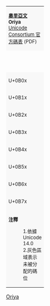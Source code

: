 {| class="wikitable nounderlines" style="border-collapse:collapse;background:#FFFFFF;font-size:large;text-align:center"
| colspan="17" style="background:#F8F8F8;font-size:small" | '''[[奧里亞文 (Unicode區段)|奧里亞文]]'''<br />'''Oriya'''{{ref label|U0B00_as_of_Unicode_version|1}}{{ref label|U0B00_grey|2}}<br />[https://www.unicode.org/charts/PDF/U0B00.pdf Unicode Consortium 官方碼表] (PDF)
|- style="background:#F8F8F8;font-size:small"
| style="width:45pt" | &nbsp; || style="width:20pt"  | 0 || style="width:20pt"  | 1 || style="width:20pt"  | 2 || style="width:20pt"  | 3 || style="width:20pt"  | 4 || style="width:20pt"  | 5 || style="width:20pt"  | 6 || style="width:20pt"  | 7 || style="width:20pt"  | 8 || style="width:20pt"  | 9 || style="width:20pt"  | A || style="width:20pt"  | B || style="width:20pt"  | C || style="width:20pt"  | D || style="width:20pt"  | E || style="width:20pt"  | F
|-
| style="background:#F8F8F8;font-size:small" | U+0B0x
| title="Reserved" style="background-color:#CCCCCC;" |  
| title="U+0B01: ORIYA SIGN CANDRABINDU" | &#x0B01;
| title="U+0B02: ORIYA SIGN ANUSVARA" | &#x0B02;
| title="U+0B03: ORIYA SIGN VISARGA" | &#x0B03;
| title="Reserved" style="background-color:#CCCCCC;" |  
| title="U+0B05: ORIYA LETTER A" | &#x0B05;
| title="U+0B06: ORIYA LETTER AA" | &#x0B06;
| title="U+0B07: ORIYA LETTER I" | &#x0B07;
| title="U+0B08: ORIYA LETTER II" | &#x0B08;
| title="U+0B09: ORIYA LETTER U" | &#x0B09;
| title="U+0B0A: ORIYA LETTER UU" | &#x0B0A;
| title="U+0B0B: ORIYA LETTER VOCALIC R" | &#x0B0B;
| title="U+0B0C: ORIYA LETTER VOCALIC L" | &#x0B0C;
| title="Reserved" style="background-color:#CCCCCC;" |  
| title="Reserved" style="background-color:#CCCCCC;" |  
| title="U+0B0F: ORIYA LETTER E" | &#x0B0F;
|-
| style="background:#F8F8F8;font-size:small" | U+0B1x
| title="U+0B10: ORIYA LETTER AI" | &#x0B10;
| title="Reserved" style="background-color:#CCCCCC;" |  
| title="Reserved" style="background-color:#CCCCCC;" |  
| title="U+0B13: ORIYA LETTER O" | &#x0B13;
| title="U+0B14: ORIYA LETTER AU" | &#x0B14;
| title="U+0B15: ORIYA LETTER KA" | &#x0B15;
| title="U+0B16: ORIYA LETTER KHA" | &#x0B16;
| title="U+0B17: ORIYA LETTER GA" | &#x0B17;
| title="U+0B18: ORIYA LETTER GHA" | &#x0B18;
| title="U+0B19: ORIYA LETTER NGA" | &#x0B19;
| title="U+0B1A: ORIYA LETTER CA" | &#x0B1A;
| title="U+0B1B: ORIYA LETTER CHA" | &#x0B1B;
| title="U+0B1C: ORIYA LETTER JA" | &#x0B1C;
| title="U+0B1D: ORIYA LETTER JHA" | &#x0B1D;
| title="U+0B1E: ORIYA LETTER NYA" | &#x0B1E;
| title="U+0B1F: ORIYA LETTER TTA" | &#x0B1F;
|-
| style="background:#F8F8F8;font-size:small" | U+0B2x
| title="U+0B20: ORIYA LETTER TTHA" | &#x0B20;
| title="U+0B21: ORIYA LETTER DDA" | &#x0B21;
| title="U+0B22: ORIYA LETTER DDHA" | &#x0B22;
| title="U+0B23: ORIYA LETTER NNA" | &#x0B23;
| title="U+0B24: ORIYA LETTER TA" | &#x0B24;
| title="U+0B25: ORIYA LETTER THA" | &#x0B25;
| title="U+0B26: ORIYA LETTER DA" | &#x0B26;
| title="U+0B27: ORIYA LETTER DHA" | &#x0B27;
| title="U+0B28: ORIYA LETTER NA" | &#x0B28;
| title="Reserved" style="background-color:#CCCCCC;" |  
| title="U+0B2A: ORIYA LETTER PA" | &#x0B2A;
| title="U+0B2B: ORIYA LETTER PHA" | &#x0B2B;
| title="U+0B2C: ORIYA LETTER BA" | &#x0B2C;
| title="U+0B2D: ORIYA LETTER BHA" | &#x0B2D;
| title="U+0B2E: ORIYA LETTER MA" | &#x0B2E;
| title="U+0B2F: ORIYA LETTER YA" | &#x0B2F;
|-
| style="background:#F8F8F8;font-size:small" | U+0B3x
| title="U+0B30: ORIYA LETTER RA" | &#x0B30;
| title="Reserved" style="background-color:#CCCCCC;" |  
| title="U+0B32: ORIYA LETTER LA" | &#x0B32;
| title="U+0B33: ORIYA LETTER LLA" | &#x0B33;
| title="Reserved" style="background-color:#CCCCCC;" |  
| title="U+0B35: ORIYA LETTER VA" | &#x0B35;
| title="U+0B36: ORIYA LETTER SHA" | &#x0B36;
| title="U+0B37: ORIYA LETTER SSA" | &#x0B37;
| title="U+0B38: ORIYA LETTER SA" | &#x0B38;
| title="U+0B39: ORIYA LETTER HA" | &#x0B39;
| title="Reserved" style="background-color:#CCCCCC;" |  
| title="Reserved" style="background-color:#CCCCCC;" |  
| title="U+0B3C: ORIYA SIGN NUKTA" | &#x0B3C;
| title="U+0B3D: ORIYA SIGN AVAGRAHA" | &#x0B3D;
| title="U+0B3E: ORIYA VOWEL SIGN AA" | &#x0B3E;
| title="U+0B3F: ORIYA VOWEL SIGN I" | &#x0B3F;
|-
| style="background:#F8F8F8;font-size:small" | U+0B4x
| title="U+0B40: ORIYA VOWEL SIGN II" | &#x0B40;
| title="U+0B41: ORIYA VOWEL SIGN U" | &#x0B41;
| title="U+0B42: ORIYA VOWEL SIGN UU" | &#x0B42;
| title="U+0B43: ORIYA VOWEL SIGN VOCALIC R" | &#x0B43;
| title="U+0B44: ORIYA VOWEL SIGN VOCALIC RR" | &#x0B44;
| title="Reserved" style="background-color:#CCCCCC;" |  
| title="Reserved" style="background-color:#CCCCCC;" |  
| title="U+0B47: ORIYA VOWEL SIGN E" | &#x0B47;
| title="U+0B48: ORIYA VOWEL SIGN AI" | &#x0B48;
| title="Reserved" style="background-color:#CCCCCC;" |  
| title="Reserved" style="background-color:#CCCCCC;" |  
| title="U+0B4B: ORIYA VOWEL SIGN O" | &#x0B4B;
| title="U+0B4C: ORIYA VOWEL SIGN AU" | &#x0B4C;
| title="U+0B4D: ORIYA SIGN VIRAMA" | &#x0B4D;
| title="Reserved" style="background-color:#CCCCCC;" |  
| title="Reserved" style="background-color:#CCCCCC;" |  
|-
| style="background:#F8F8F8;font-size:small" | U+0B5x
| title="Reserved" style="background-color:#CCCCCC;" |  
| title="Reserved" style="background-color:#CCCCCC;" |  
| title="Reserved" style="background-color:#CCCCCC;" |  
| title="Reserved" style="background-color:#CCCCCC;" |  
| title="Reserved" style="background-color:#CCCCCC;" |  
| title="U+0B55: ORIYA SIGN OVERLINE" | &#x0B55;
| title="U+0B56: ORIYA AI LENGTH MARK" | &#x0B56;
| title="U+0B57: ORIYA AU LENGTH MARK" | &#x0B57;
| title="Reserved" style="background-color:#CCCCCC;" |  
| title="Reserved" style="background-color:#CCCCCC;" |  
| title="Reserved" style="background-color:#CCCCCC;" |  
| title="Reserved" style="background-color:#CCCCCC;" |  
| title="U+0B5C: ORIYA LETTER RRA" | &#x0B5C;
| title="U+0B5D: ORIYA LETTER RHA" | &#x0B5D;
| title="Reserved" style="background-color:#CCCCCC;" |  
| title="U+0B5F: ORIYA LETTER YYA" | &#x0B5F;
|-
| style="background:#F8F8F8;font-size:small" | U+0B6x
| title="U+0B60: ORIYA LETTER VOCALIC RR" | &#x0B60;
| title="U+0B61: ORIYA LETTER VOCALIC LL" | &#x0B61;
| title="U+0B62: ORIYA VOWEL SIGN VOCALIC L" | &#x0B62;
| title="U+0B63: ORIYA VOWEL SIGN VOCALIC LL" | &#x0B63;
| title="Reserved" style="background-color:#CCCCCC;" |  
| title="Reserved" style="background-color:#CCCCCC;" |  
| title="U+0B66: ORIYA DIGIT ZERO" | &#x0B66;
| title="U+0B67: ORIYA DIGIT ONE" | &#x0B67;
| title="U+0B68: ORIYA DIGIT TWO" | &#x0B68;
| title="U+0B69: ORIYA DIGIT THREE" | &#x0B69;
| title="U+0B6A: ORIYA DIGIT FOUR" | &#x0B6A;
| title="U+0B6B: ORIYA DIGIT FIVE" | &#x0B6B;
| title="U+0B6C: ORIYA DIGIT SIX" | &#x0B6C;
| title="U+0B6D: ORIYA DIGIT SEVEN" | &#x0B6D;
| title="U+0B6E: ORIYA DIGIT EIGHT" | &#x0B6E;
| title="U+0B6F: ORIYA DIGIT NINE" | &#x0B6F;
|-
| style="background:#F8F8F8;font-size:small" | U+0B7x
| title="U+0B70: ORIYA ISSHAR" | &#x0B70;
| title="U+0B71: ORIYA LETTER WA" | &#x0B71;
| title="U+0B72: ORIYA FRACTION ONE QUARTER" | &#x0B72;
| title="U+0B73: ORIYA FRACTION ONE HALF" | &#x0B73;
| title="U+0B74: ORIYA FRACTION THREE QUARTERS" | &#x0B74;
| title="U+0B75: ORIYA FRACTION ONE SIXTEENTH" | &#x0B75;
| title="U+0B76: ORIYA FRACTION ONE EIGHTH" | &#x0B76;
| title="U+0B77: ORIYA FRACTION THREE SIXTEENTHS" | &#x0B77;
| title="Reserved" style="background-color:#CCCCCC;" |  
| title="Reserved" style="background-color:#CCCCCC;" |  
| title="Reserved" style="background-color:#CCCCCC;" |  
| title="Reserved" style="background-color:#CCCCCC;" |  
| title="Reserved" style="background-color:#CCCCCC;" |  
| title="Reserved" style="background-color:#CCCCCC;" |  
| title="Reserved" style="background-color:#CCCCCC;" |  
| title="Reserved" style="background-color:#CCCCCC;" |  
|-
| colspan="17" style="background:#F8F8F8;font-size:small;text-align:left" | '''注釋'''
:1.{{note|U0B00_as_of_Unicode_version}}依據 Unicode 14.0
:2.{{note|U0B00_grey}}灰色區域表示未被分配的碼位
|}<noinclude>
[[Category:Unicode模板|Oriya]]
{{Documentation|Template:Unicode chart/block documentation}}
</noinclude>